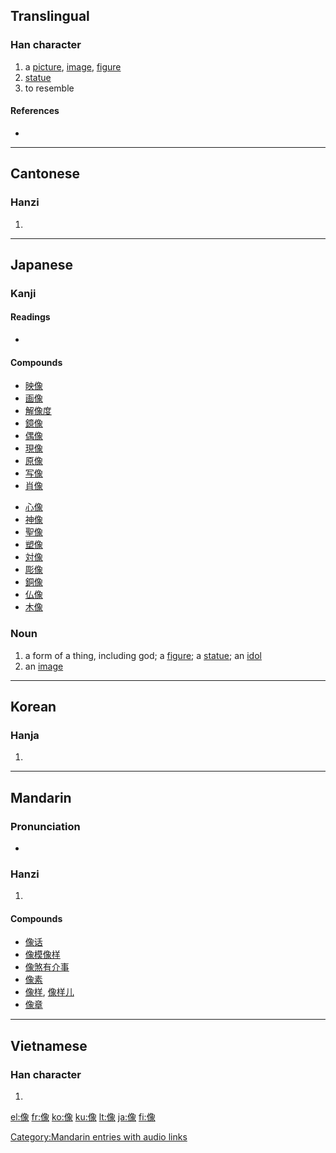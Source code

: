 {{see|象}}
==Translingual==

===Han character===
{{Han char|rn=9|rad=人|as=12|sn=13|snj=14|four=2723<sub>2</sub>|canj=人弓日人 (ONAO)}}

# a [[picture]], [[image]], [[figure]]
# [[statue]]
# to resemble

====References====
* {{Han ref|kx=0116.080|dkj=01084|dj=0247.200|hdz=10213.030|uh=50CF|ud=20687|bh=B9B3|bd=47539}}

----

==Cantonese==

===Hanzi===
{{yue-hanzi|jyut=|y=jeung6}}

# {{defn|Cantonese|sort=人12}}

----

==Japanese==

===Kanji===
{{ja-kanji|grade=5|rs=人12}}

====Readings====
* {{ja-readings|on=[[ぞう]] (zō), [[しょう]] (shō)|kun=[[かたち]] (katachi), [[かたどる]] (katadoru)}}

====Compounds====
{{top2}}
* [[映像]]
* [[画像]]
* [[解像度]]
* [[鏡像]]
* [[偶像]]
* [[現像]]
* [[原像]]
* [[写像]]
* [[肖像]]
{{mid2}}
* [[心像]]
* [[神像]]
* [[聖像]]
* [[塑像]]
* [[対像]]
* [[彫像]]
* [[銅像]]
* [[仏像]]
* [[木像]]
{{bottom2}}

===Noun===
{{ja-noun|k|hira=ぞう|rom=zō|hidx=そう'}}

# a form of a thing, including god; a [[figure]]; a [[statue]]; an [[idol]]
# an [[image]]

----

==Korean==

===Hanja===
{{ko-hanja|hangeul=상|eumhun= 형상|rv=sang|mr=sang|y=sang}}

# {{defn|Korean|sort=人12}}

----

==Mandarin==

===Pronunciation===
*{{audio|zh-xiàng.ogg|audio}}

===Hanzi===
{{cmn-hanzi|pin=[[xiàng]] ([[xiang4]])|wg=hsiang<sup>4</sup>}}

# {{defn|Mandarin|sort=人12}}

====Compounds====
* [[像话]]
* [[像模像样]]
* [[像煞有介事]]
* [[像素]]
* [[像样]], [[像样儿]]
* [[像章]]

[[Category:Mandarin entries with audio links]]

----

==Vietnamese==

===Han character===
{{vi-hantu|[[tượng]]|rs=人12}}

# {{defn|Vietnamese|sort=人12}}

[[el:像]]
[[fr:像]]
[[ko:像]]
[[ku:像]]
[[lt:像]]
[[ja:像]]
[[fi:像]]